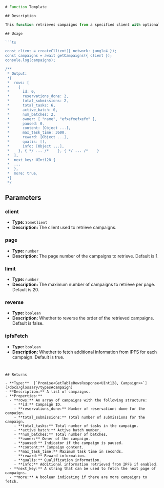 
```ts
# Function Template

## Description

This function retrieves campaigns from a specified client with optional parameters for pagination, sorting, and IPFS fetching.

## Usage

```ts

const client = createCllient({ network: jungle4 });
const campaigns = await getCampaigns({ client });
console.log(campaigns);

/**
 * Output:
 *{
 *  rows: [
 *    {
 *      id: 0,
 *      reservations_done: 2,
 *      total_submissions: 2,
 *      total_tasks: 6,
 *      active_batch: 0,
 *      num_batches: 2,
 *      owner: [ "name", "efxefxefxefx" ],
 *      paused: 0,
 *      content: [Object ...],
 *      max_task_time: 3600,
 *      reward: [Object ...],
 *      qualis: [],
 *      info: [Object ...],
 *    }, { */ ... /*    }, { */ ... /*    }
 *  ],
 *  next_key: UInt128 {
 *  ...
 *  },
 *  more: true,
 *}
 */


```


## Parameters

### client
- **Type:** `SomeClient`
- **Description:** The client used to retrieve campaigns.

### page
- **Type:** `number`
- **Description:** The page number of the campaigns to retrieve. Default is 1.

### limit
- **Type:** `number`
- **Description:** The maximum number of campaigns to retrieve per page. Default is 20.

### reverse
- **Type:** `boolean`
- **Description:** Whether to reverse the order of the retrieved campaigns. Default is false.

### ipfsFetch
- **Type:** `boolean`
- **Description:** Whether to fetch additional information from IPFS for each campaign. Default is true.
```


## Returns

- **Type:**  [`Promise<GetTableRowsResponse<UInt128, Campaign>>`](/docs/glossary/types#campaign)
- **Description:** A list of campaigns.
- **Properties:**
  - **rows:** An array of campaigns with the following structure:
    - **id:** Campaign ID.
    - **reservations_done:** Number of reservations done for the campaign.
    - **total_submissions:** Total number of submissions for the campaign.
    - **total_tasks:** Total number of tasks in the campaign.
    - **active_batch:** Active batch number.
    - **num_batches:** Total number of batches.
    - **owner:** Owner of the campaign.
    - **paused:** Indicator if the campaign is paused.
    - **content:** Campaign content.
    - **max_task_time:** Maximum task time in seconds.
    - **reward:** Reward information.
    - **qualis:** Qualification information.
    - **info:** Additional information retrieved from IPFS if enabled.
  - **next_key:** A string that can be used to fetch the next page of campaigns.
  - **more:** A boolean indicating if there are more campaigns to fetch.
